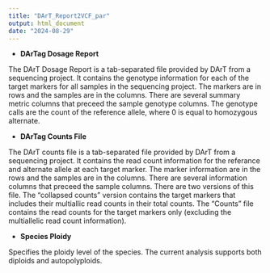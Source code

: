 ```yaml
---
title: "DArT_Report2VCF_par"
output: html_document
date: "2024-08-29"
---
```


* **DArTag Dosage Report**

The DArT Dosage Report is a tab-separated file provided by DArT from a sequencing project. It contains the genotype information for each of the target markers for all samples in the sequencing project. The markers are in rows and the samples are in the columns. There are several summary metric columns that preceed the sample genotype columns. The genotype calls are the count of the reference allele, where 0 is equal to homozygous alternate. 
 
* **DArTag Counts File**

The DArT counts file is a tab-separated file provided by DArT from a sequencing project. It contains the read count information for the referance and alternate allele at each target marker. The marker information are in the rows and the samples are in the columns. There are several information columns that preceed the sample columns. There are two versions of this file. The “collapsed counts” version contains the target markers that includes their multiallic read counts in their total counts. The “Counts” file contains the read counts for the target markers only (excluding the multiallelic read count information). 
 
* **Species Ploidy**

Specifies the ploidy level of the species. The current analysis supports both diploids and autopolyploids. 
